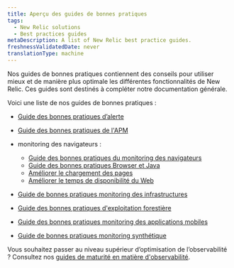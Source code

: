 ```yaml
---
title: Aperçu des guides de bonnes pratiques
tags:
  - New Relic solutions
  - Best practices guides
metaDescription: A list of New Relic best practice guides.
freshnessValidatedDate: never
translationType: machine
---
```


Nos guides de bonnes pratiques contiennent des conseils pour utiliser mieux et de manière plus optimale les différentes fonctionnalités de New Relic. Ces guides sont destinés à compléter notre documentation générale.

Voici une liste de nos guides de bonnes pratiques :

* [Guide des bonnes pratiques d’alerte](/docs/new-relic-solutions/best-practices-guides/alerts-applied-intelligence/alerts-best-practices)

* [Guide des bonnes pratiques de l&apos;APM](/docs/new-relic-solutions/best-practices-guides/full-stack-observability/apm-best-practices-guide)

* monitoring des navigateurs :

  * [Guide des bonnes pratiques du monitoring des navigateurs](/docs/new-relic-solutions/best-practices-guides/full-stack-observability/browser-monitoring-best-practices-guide)
  * [Guide des bonnes pratiques Browser et Java](/docs/new-relic-solutions/best-practices-guides/full-stack-observability/browser-monitoring-best-practices-java)
  * [Améliorer le chargement des pages](/docs/new-relic-solutions/best-practices-guides/cx-improve-page-load)
  * [Améliorer le temps de disponibilité du Web](/docs/new-relic-solutions/best-practices-guides/cx-improve-web-uptime)

* [Guide de bonnes pratiques monitoring des infrastructures](/docs/new-relic-solutions/best-practices-guides/full-stack-observability/infrastructure-monitoring-best-practices-guide)

* [Guide des bonnes pratiques d&apos;exploitation forestière](/docs/logs/get-started/logging-best-practices)

* [Guide des bonnes pratiques monitoring des applications mobiles](/docs/new-relic-solutions/best-practices-guides/full-stack-observability/mobile-monitoring-best-practices-guide)

* [Guide de bonnes pratiques monitoring synthétique](/docs/new-relic-solutions/best-practices-guides/full-stack-observability/synthetic-monitoring-best-practices-guide)

Vous souhaitez passer au niveau supérieur d’optimisation de l’observabilité ? Consultez nos [guides de maturité en matière d&apos;observabilité](/docs/new-relic-solutions/observability-maturity/introduction).